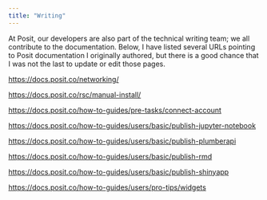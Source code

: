 ```yaml
---
title: "Writing"
---
```


At Posit, our developers are also part of the technical writing team; we all contribute to the documentation. Below, I have listed several URLs pointing to Posit documentation I originally authored, but there is a good chance that I was not the last to update or edit those pages.

<a href="https://docs.posit.co/networking/">https://docs.posit.co/networking/</a>

<a href="https://docs.posit.co/rsc/manual-install/">https://docs.posit.co/rsc/manual-install/</a>

<a href="https://docs.posit.co/how-to-guides/pre-tasks/connect-account">https://docs.posit.co/how-to-guides/pre-tasks/connect-account</a>

<a href="https://docs.posit.co/how-to-guides/users/basic/publish-jupyter-notebook">https://docs.posit.co/how-to-guides/users/basic/publish-jupyter-notebook</a>

<a href="https://docs.posit.co/how-to-guides/users/basic/publish-plumberapi">https://docs.posit.co/how-to-guides/users/basic/publish-plumberapi</a>

<a href="https://docs.posit.co/how-to-guides/users/basic/publish-rmd">https://docs.posit.co/how-to-guides/users/basic/publish-rmd</a>


<a href="https://docs.posit.co/how-to-guides/users/basic/publish-shinyapp">https://docs.posit.co/how-to-guides/users/basic/publish-shinyapp</a>

<a href="https://docs.posit.co/how-to-guides/users/pro-tips/widgets">https://docs.posit.co/how-to-guides/users/pro-tips/widgets</a>